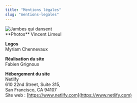```yaml
---
title: "Mentions légales"
slug: "mentions-legales"
---
```



<Container>

<TextWithImage order="imageText">

<Image slot="content1" src="/img/photos/flou.jpg" aspectRatio="16:9" width={800} format="webp" alt="Jambes qui dansent" />


<section slot='content2'>
    **Photos**  
Vincent Limeul

**Logos**  
Myriam Chennevaux

**Réalisation du site**  
Fabien Grignoux

**Hébergement du site**  
Netlify  
610 22nd Street, Suite 315,  
San Francisco, CA 94107  
Site web : [https://www.netlify.com](https://www.netlify.com)
        </section>
</TextWithImage>
</Container>


